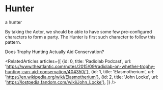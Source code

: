 
<Meta title="menu/organisms/actors/party/hunter" />

# Hunter

<Subtitle>a hunter</Subtitle>

<Paragraph>By taking the Actor, we should be able to have some few pre-configured characters to form a party. The Hunter is first such character to follow this pattern.</Paragraph>

<Link url="https://www.theatlantic.com/notes/2015/09/radiolab-on-whether-trophy-hunting-can-aid-conservation/404350/">Does Trophy Hunting Actually Aid Conservation?</Link>



<RelatedArticles articles={[
    {id: 0, title: 'Radiolab Podcast', url: 'https://www.theatlantic.com/notes/2015/09/radiolab-on-whether-trophy-hunting-can-aid-conservation/404350/'},
    {id: 1, title: 'Elasmotherium', url: 'https://en.wikipedia.org/wiki/Elasmotherium'},
    {id: 2, title: 'John Locke', url: 'https://lostpedia.fandom.com/wiki/John_Locke'},
]} />

<Canvas>
  <Story name="hunter">
    <Hunter model={{ customStyle: { position: 'absolute', zIndex: 0, left: 20, top: 120 } }} />
  </Story>
</Canvas>

